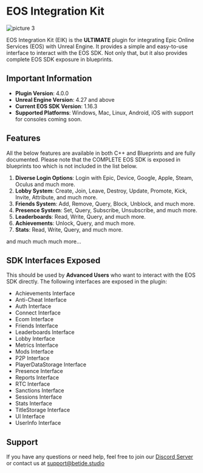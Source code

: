 
# EOS Integration Kit

![picture 3](../images/9d2e0cd6b027a6c0a5c868cd439bf9c557e4ee3df18409071e6a2af54de338f1.png)  


EOS Integration Kit (EIK) is the **ULTIMATE** plugin for integrating Epic Online Services (EOS) with Unreal Engine. It provides a simple and easy-to-use interface to interact with the EOS SDK. Not only that, but it also provides complete EOS SDK exposure in blueprints.

## Important Information

- **Plugin Version**: 4.0.0
- **Unreal Engine Version**: 4.27 and above
- **Current EOS SDK Version**: 1.16.3
- **Supported Platforms**: Windows, Mac, Linux, Android, iOS with support for consoles coming soon.

## Features

All the below features are available in both C++ and Blueprints and are fully documented. Please note that the COMPLETE EOS SDK is exposed in blueprints too which is not included in the list below.

1. **Diverse Login Options**: Login with Epic, Device, Google, Apple, Steam, Oculus and much more.
2. **Lobby System**: Create, Join, Leave, Destroy, Update, Promote, Kick, Invite, Attribute, and much more.
3. **Friends System**: Add, Remove, Query, Block, Unblock, and much more.
4. **Presence System**: Set, Query, Subscribe, Unsubscribe, and much more.
5. **Leaderboards**: Read, Write, Query, and much more.
6. **Achievements**: Unlock, Query, and much more.
7. **Stats**: Read, Write, Query, and much more.

and much much much more...

## SDK Interfaces Exposed

This should be used by **Advanced Users** who want to interact with the EOS SDK directly. The following interfaces are exposed in the plugin:

- Achievements Interface
- Anti-Cheat Interface
- Auth Interface
- Connect Interface
- Ecom Interface
- Friends Interface
- Leaderboards Interface
- Lobby Interface
- Metrics Interface
- Mods Interface
- P2P Interface
- PlayerDataStorage Interface
- Presence Interface
- Reports Interface
- RTC Interface
- Sanctions Interface
- Sessions Interface
- Stats Interface
- TitleStorage Interface
- UI Interface
- UserInfo Interface

## Support

If you have any questions or need help, feel free to join our [Discord Server](https://discord.gg/betidestudio) or contact us at [support@betide.studio](mailto:support@betide.studio)